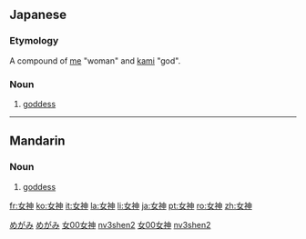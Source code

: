 ==Japanese==                                          
{{ja-kanjitab|女|神}}

===Etymology===

A compound of [[女|me]] "woman" and [[神|kami]] "god".

===Noun===

{{ja-noun|k|hira=めがみ|rom=megami|hidx=めがみ}}

# [[goddess]]

[[Category:ja:God|めがみ]]
[[Category:ja:Religion|めがみ]]

----

==Mandarin==
{{zh-hanzi|[[女]][[神]]}}

===Noun===
{{cmn-noun|ts|pin=nǚshén|pint=nv3shen2|rs=女00}}

# [[goddess]]

[[Category:zh-tw:Religion|女00女神]]
[[Category:zh-cn:Religion|nv3shen2]]
[[Category:zh-tw:God|女00女神]]
[[Category:zh-cn:God|nv3shen2]]

[[fr:女神]]
[[ko:女神]]
[[it:女神]]
[[la:女神]]
[[li:女神]]
[[ja:女神]]
[[pt:女神]]
[[ro:女神]]
[[zh:女神]]